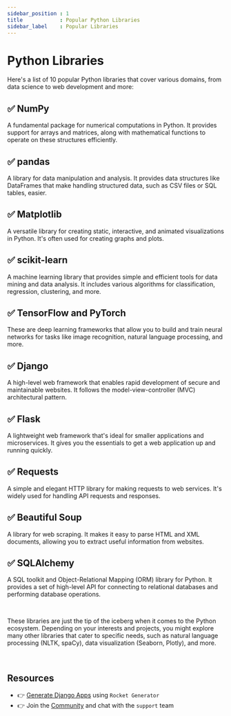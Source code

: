 ```yaml
---
sidebar_position : 1
title            : Popular Python Libraries
sidebar_label    : Popular Libraries
---
```


# Python Libraries

Here's a list of 10 popular Python libraries that cover various domains, from data science to web development and more:

## ✅ **NumPy** 

A fundamental package for numerical computations in Python. It provides support for arrays and matrices, along with mathematical functions to operate on these structures efficiently.

## ✅ **pandas** 

A library for data manipulation and analysis. It provides data structures like DataFrames that make handling structured data, such as CSV files or SQL tables, easier.

## ✅ **Matplotlib** 

A versatile library for creating static, interactive, and animated visualizations in Python. It's often used for creating graphs and plots.

## ✅ **scikit-learn**

A machine learning library that provides simple and efficient tools for data mining and data analysis. It includes various algorithms for classification, regression, clustering, and more.

## ✅ **TensorFlow and PyTorch** 

These are deep learning frameworks that allow you to build and train neural networks for tasks like image recognition, natural language processing, and more.

## ✅ **Django** 

A high-level web framework that enables rapid development of secure and maintainable websites. It follows the model-view-controller (MVC) architectural pattern.

## ✅ **Flask** 

A lightweight web framework that's ideal for smaller applications and microservices. It gives you the essentials to get a web application up and running quickly.

## ✅ **Requests** 

A simple and elegant HTTP library for making requests to web services. It's widely used for handling API requests and responses.

## ✅ **Beautiful Soup** 

A library for web scraping. It makes it easy to parse HTML and XML documents, allowing you to extract useful information from websites.

## ✅ **SQLAlchemy** 

A SQL toolkit and Object-Relational Mapping (ORM) library for Python. It provides a set of high-level API for connecting to relational databases and performing database operations.

<br />

These libraries are just the tip of the iceberg when it comes to the Python ecosystem. 
Depending on your interests and projects, you might explore many other libraries that cater to specific needs, such as natural language processing (NLTK, spaCy), data visualization (Seaborn, Plotly), and more.

<br />

## Resources

- 👉 [Generate Django Apps](https://app-generator.dev/django/) using `Rocket Generator`
- 👉 Join the [Community](https://discord.gg/fZC6hup) and chat with the `support` team 
